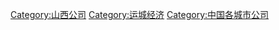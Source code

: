 [[Category:山西公司|Category:山西公司]]
[[Category:运城经济|Category:运城经济]]
[[Category:中国各城市公司|Category:中国各城市公司]]